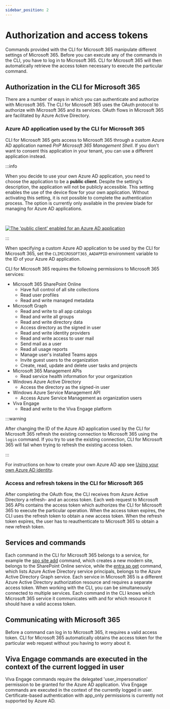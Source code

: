 ```yaml
---
sidebar_position: 2
---
```


# Authorization and access tokens

Commands provided with the CLI for Microsoft 365 manipulate different settings of Microsoft 365. Before you can execute any of the commands in the CLI, you have to log in to Microsoft 365. CLI for Microsoft 365 will then automatically retrieve the access token necessary to execute the particular command.

## Authorization in the CLI for Microsoft 365

There are a number of ways in which you can authenticate and authorize with Microsoft 365. The CLI for Microsoft 365 uses the OAuth protocol to authorize with Microsoft 365 and its services. OAuth flows in Microsoft 365 are facilitated by Azure Active Directory.

### Azure AD application used by the CLI for Microsoft 365

CLI for Microsoft 365 gets access to Microsoft 365 through a custom Azure AD application named _PnP Microsoft 365 Management Shell_. If you don't want to consent this application in your tenant, you can use a different application instead.

:::info

When you decide to use your own Azure AD application, you need to choose the application to be a **public client**. Despite the setting's description, the application will not be publicly accessible. This setting enables the use of the device flow for your own application. Without activating this setting, it is not possible to complete the authentication process. The option is currently only available in the preview blade for managing for Azure AD applications.

<br/>

[![The 'public client' enabled for an Azure AD application](../images/activate-public-client-aad-app.png)](../images/activate-public-client-aad-app.png)

:::

When specifying a custom Azure AD application to be used by the CLI for Microsoft 365, set the `CLIMICROSOFT365_AADAPPID` environment variable to the ID of your Azure AD application.

CLI for Microsoft 365 requires the following permissions to Microsoft 365 services:

- Microsoft 365 SharePoint Online
  - Have full control of all site collections
  - Read user profiles
  - Read and write managed metadata
- Microsoft Graph
  - Read and write to all app catalogs
  - Read and write all groups
  - Read and write directory data
  - Access directory as the signed in user
  - Read and write identity providers
  - Read and write access to user mail
  - Send mail as a user
  - Read all usage reports
  - Manage user's installed Teams apps
  - Invite guest users to the organization
  - Create, read, update and delete user tasks and projects
- Microsoft 365 Management APIs
  - Read service health information for your organization
- Windows Azure Active Directory
  - Access the directory as the signed-in user
- Windows Azure Service Management API
  - Access Azure Service Management as organization users
- Viva Engage
  - Read and write to the Viva Engage platform

:::warning

After changing the ID of the Azure AD application used by the CLI for Microsoft 365 refresh the existing connection to Microsoft 365 using the `login` command. If you try to use the existing connection, CLI for Microsoft 365 will fail when trying to refresh the existing access token.

:::

For instructions on how to create your own Azure AD app see [Using your own Azure AD identity](../user-guide/using-own-identity.mdx).

### Access and refresh tokens in the CLI for Microsoft 365

After completing the OAuth flow, the CLI receives from Azure Active Directory a refresh- and an access token. Each web request to Microsoft 365 APIs contains the access token which authorizes the CLI for Microsoft 365 to execute the particular operation. When the access token expires, the CLI uses the refresh token to obtain a new access token. When the refresh token expires, the user has to reauthenticate to Microsoft 365 to obtain a new refresh token.

## Services and commands

Each command in the CLI for Microsoft 365 belongs to a service, for example the [spo site add](../cmd/spo/site/site-add.mdx) command, which creates a new modern site, belongs to the SharePoint Online service, while the [entra sp get](../cmd/entra/sp/sp-get.mdx) command, which lists Azure Active Directory service principals, belongs to the Azure Active Directory Graph service. Each service in Microsoft 365 is a different Azure Active Directory authorization resource and requires a separate access token. When working with the CLI, you can be simultaneously connected to multiple services. Each command in the CLI knows which Microsoft 365 service it communicates with and for which resource it should have a valid access token.

## Communicating with Microsoft 365

Before a command can log in to Microsoft 365, it requires a valid access token. CLI for Microsoft 365 automatically obtains the access token for the particular web request without you having to worry about it.

## Viva Engage commands are executed in the context of the current logged in user

Viva Engage commands require the delegated 'user_impersonation' permission to be granted for the Azure AD application. Viva Engage commands are executed in the context of the currently logged in user. Certificate-based authentication with app_only permissions is currently not supported by Azure AD.
